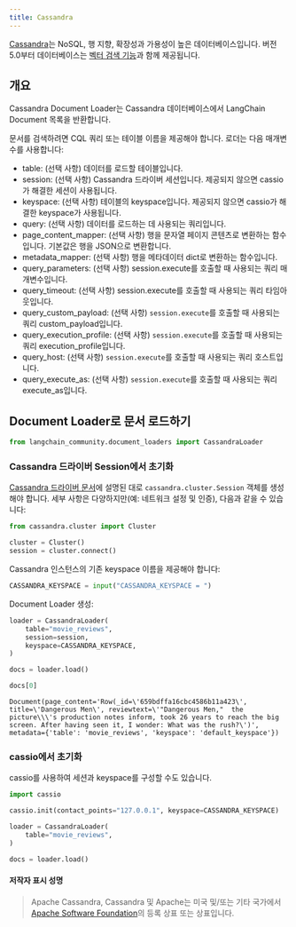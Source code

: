 ```yaml
---
title: Cassandra
---
```


[Cassandra](https://cassandra.apache.org/)는 NoSQL, 행 지향, 확장성과 가용성이 높은 데이터베이스입니다. 버전 5.0부터 데이터베이스는 [벡터 검색 기능](https://cassandra.apache.org/doc/trunk/cassandra/vector-search/overview.html)과 함께 제공됩니다.

## 개요

Cassandra Document Loader는 Cassandra 데이터베이스에서 LangChain Document 목록을 반환합니다.

문서를 검색하려면 CQL 쿼리 또는 테이블 이름을 제공해야 합니다.
로더는 다음 매개변수를 사용합니다:

* table: (선택 사항) 데이터를 로드할 테이블입니다.
* session: (선택 사항) Cassandra 드라이버 세션입니다. 제공되지 않으면 cassio가 해결한 세션이 사용됩니다.
* keyspace: (선택 사항) 테이블의 keyspace입니다. 제공되지 않으면 cassio가 해결한 keyspace가 사용됩니다.
* query: (선택 사항) 데이터를 로드하는 데 사용되는 쿼리입니다.
* page_content_mapper: (선택 사항) 행을 문자열 페이지 콘텐츠로 변환하는 함수입니다. 기본값은 행을 JSON으로 변환합니다.
* metadata_mapper: (선택 사항) 행을 메타데이터 dict로 변환하는 함수입니다.
* query_parameters: (선택 사항) session.execute를 호출할 때 사용되는 쿼리 매개변수입니다.
* query_timeout: (선택 사항) session.execute를 호출할 때 사용되는 쿼리 타임아웃입니다.
* query_custom_payload: (선택 사항) `session.execute`를 호출할 때 사용되는 쿼리 custom_payload입니다.
* query_execution_profile: (선택 사항) `session.execute`를 호출할 때 사용되는 쿼리 execution_profile입니다.
* query_host: (선택 사항) `session.execute`를 호출할 때 사용되는 쿼리 호스트입니다.
* query_execute_as: (선택 사항) `session.execute`를 호출할 때 사용되는 쿼리 execute_as입니다.

## Document Loader로 문서 로드하기

```python
from langchain_community.document_loaders import CassandraLoader
```

### Cassandra 드라이버 Session에서 초기화

[Cassandra 드라이버 문서](https://docs.datastax.com/en/developer/python-driver/latest/api/cassandra/cluster/#module-cassandra.cluster)에 설명된 대로 `cassandra.cluster.Session` 객체를 생성해야 합니다. 세부 사항은 다양하지만(예: 네트워크 설정 및 인증), 다음과 같을 수 있습니다:

```python
from cassandra.cluster import Cluster

cluster = Cluster()
session = cluster.connect()
```

Cassandra 인스턴스의 기존 keyspace 이름을 제공해야 합니다:

```python
CASSANDRA_KEYSPACE = input("CASSANDRA_KEYSPACE = ")
```

Document Loader 생성:

```python
loader = CassandraLoader(
    table="movie_reviews",
    session=session,
    keyspace=CASSANDRA_KEYSPACE,
)
```

```python
docs = loader.load()
```

```python
docs[0]
```

```output
Document(page_content='Row(_id=\'659bdffa16cbc4586b11a423\', title=\'Dangerous Men\', reviewtext=\'"Dangerous Men,"  the picture\\\'s production notes inform, took 26 years to reach the big screen. After having seen it, I wonder: What was the rush?\')', metadata={'table': 'movie_reviews', 'keyspace': 'default_keyspace'})
```

### cassio에서 초기화

cassio를 사용하여 세션과 keyspace를 구성할 수도 있습니다.

```python
import cassio

cassio.init(contact_points="127.0.0.1", keyspace=CASSANDRA_KEYSPACE)

loader = CassandraLoader(
    table="movie_reviews",
)

docs = loader.load()
```

#### 저작자 표시 성명

> Apache Cassandra, Cassandra 및 Apache는 미국 및/또는 기타 국가에서 [Apache Software Foundation](http://www.apache.org/)의 등록 상표 또는 상표입니다.
